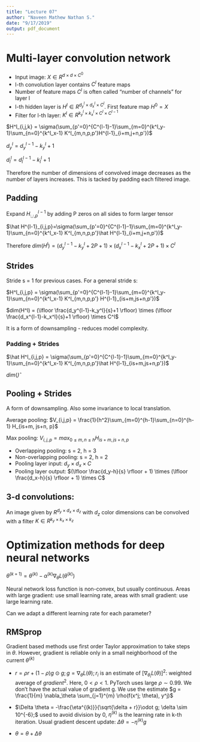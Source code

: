 ```yaml
---
title: "Lecture 07"
author: "Naveen Mathew Nathan S."
date: "9/17/2019"
output: pdf_document
---
```


# Multi-layer convolution network

- Input image: $X \in R^{d \times d \times C^0}$
- l-th convolution layer contains $C^l$ feature maps
- Number of feature maps $C^l$ is often called "number of channels" for layer l
- l-th hidden layer is $H^l \in R^{d_y^l \times d_x^l \times C^l}$. First feature map $H^0 = X$
- Filter for l-th layer: $K^l \in R^{k_y^l \times k_x^l \times C^l \times C^{l-1}}$

$H^l_{i,j,k} = \sigma(\sum_{p'=0}^{C^{l-1}-1}\sum_{m=0}^{k^l_y-1}\sum_{n=0}^{k^l_x-1} K^l_{m,n,p,p'}H^{l-1}_{i+m,j+n,p'})$

$d_y^l = d_y^{l-1} - k_y^l + 1$

$d_l^l = d_l^{l-1} - k_l^l + 1$

Therefore the number of dimensions of convolved image decreases as the number of layers increases. This is tacked by padding each filtered image.

## Padding

Expand $H^{l-1}_{:, :, p}$ by adding P zeros on all sides to form larger tensor

$\hat H^{l-1}_{i,j,p}=\sigma(\sum_{p'=0}^{C^{l-1}-1}\sum_{m=0}^{k^l_y-1}\sum_{n=0}^{k^l_x-1} K^l_{m,n,p,p'}\hat H^{l-1}_{i+m,j+n,p'})$

Therefore $dim(H^l) = (d_y^{l-1}-k_y^l+2P+1) \times (d_x^{l-1}-k_x^l+2P+1) \times C^l$

## Strides

Stride s = 1 for previous cases. For a general stride s:

$H^l_{i,j,p} = \sigma(\sum_{p'=0}^{C^{l-1}-1}\sum_{m=0}^{k^l_y-1}\sum_{n=0}^{k^l_x-1} K^l_{m,n,p,p'} H^{l-1}_{is+m,js+n,p'})$

$dim(H^l) = (\lfloor \frac{d_y^{l-1}-k_y^l}{s}+1 \rfloor) \times (\lfloor \frac{d_x^{l-1}-k_x^l}{s}+1 \rfloor) \times C^l$

It is a form of downsampling - reduces model complexity.

### Padding + Strides

$\hat H^l_{i,j,p} = \sigma(\sum_{p'=0}^{C^{l-1}-1}\sum_{m=0}^{k^l_y-1}\sum_{n=0}^{k^l_x-1} K^l_{m,n,p,p'}\hat H^{l-1}_{is+m,js+n,p'})$

$dim(\hat )$

## Pooling + Strides

A form of downsampling. Also some invariance to local translation.

Average pooling: $V_{i,j,p} = \frac{1}{h^2}\sum_{m=0}^{h-1}\sum_{n=0}^{h-1} H_{is+m, js+n, p}$

Max pooling: $V_{i,j,p} = max_{0 \le m, n \le h} H_{is+m, js+n, p}$

- Overlapping pooling: s = 2, h = 3
- Non-overlapping pooling: s = 2, h = 2
- Pooling layer input: $d_y \times d_x \times C$
- Pooling layer output: $(\lfloor \frac{d_y-h}{s} \rfloor + 1) \times (\lfloor \frac{d_x-h}{s} \rfloor + 1) \times C$


## 3-d convolutions:

An image given by $R^{d_y \times d_x \times d_z}$ with $d_z$ color dimensions can be convolved with a filter $K \in R^{k_y \times k_x \times k_z}$


# Optimization methods for deep neural networks

$\theta^{(k+1)} = \theta^{(k)} - \alpha^{(k)} \nabla_\theta L(\theta^{(k)})$

Neural network loss function is non-convex, but usually continuous. Areas with large gradient: use small learning rate, areas with small gradient: use large learning rate.

Can we adapt a different learning rate for each parameter?

## RMSprop

Gradient based methods use first order Taylor approximation to take steps in $\theta$. However, gradient is reliable only in a small neighborhood of the current $\theta^{(k)}$

- $r = \rho r + (1-\rho)g \odot g; g = \nabla_\theta L(\theta); r_i$ is an estimate of $[\nabla_{\theta_i} L(\theta)]^2$: weighted average of $gradient^2$. Here, $0 < \rho < 1$. PyTorch uses large $\rho \sim 0.99$. We don't have the actual value of gradient g. We use the estimate $g = \frac{1}{m} \nabla_\theta \sum_{j=1}^{m} \rho(f(x^j; \theta), y^j)$

- $\Delta \theta = -\frac{\eta^{(k)}}{\sqrt{\delta + r}}\odot g; \delta \sim 10^{-6};$ used to avoid division by 0, $\eta^{(k)}$ is the learning rate in k-th iteration. Usual gradient descent update: $\Delta\theta = -\eta^{(k)} g$

- $\theta = \theta + \Delta \theta$
